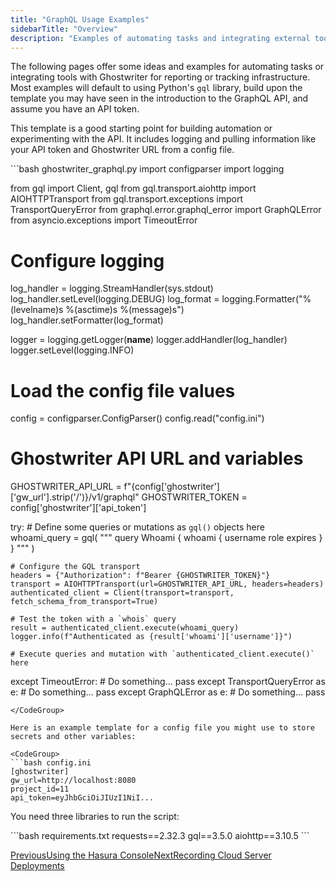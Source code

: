 ```yaml
---
title: "GraphQL Usage Examples"
sidebarTitle: "Overview"
description: "Examples of automating tasks and integrating external tools with Ghostwriter via the GraphQL API"
---
```


The following pages offer some ideas and examples for automating tasks or integrating tools with Ghostwriter for reporting or tracking infrastructure. Most examples will default to using Python's `gql` library, build upon the template you may have seen in the introduction to the GraphQL API, and assume you have an API token.

This template is a good starting point for building automation or experimenting with the API. It includes logging and pulling information like your API token and Ghostwriter URL from a config file.

<CodeGroup>
  ```bash ghostwriter_graphql.py
  import configparser
  import logging

  from gql import Client, gql
  from gql.transport.aiohttp import AIOHTTPTransport
  from gql.transport.exceptions import TransportQueryError
  from graphql.error.graphql_error import GraphQLError
  from asyncio.exceptions import TimeoutError

  # Configure logging
  log_handler = logging.StreamHandler(sys.stdout)
  log_handler.setLevel(logging.DEBUG)
  log_format = logging.Formatter("%(levelname)s %(asctime)s %(message)s")
  log_handler.setFormatter(log_format)

  logger = logging.getLogger(__name__)
  logger.addHandler(log_handler)
  logger.setLevel(logging.INFO)

  # Load the config file values
  config = configparser.ConfigParser()
  config.read("config.ini")

  # Ghostwriter API URL and variables
  GHOSTWRITER_API_URL = f"{config['ghostwriter']['gw_url'].strip('/')}/v1/graphql"
  GHOSTWRITER_TOKEN = config['ghostwriter']['api_token']

  try:
  	# Define some queries or mutations as `gql()` objects here
  	whoami_query = gql(
  	    """
  	    query Whoami {
  	        whoami {
  	            username role expires
  	        }
  	    }
  	    """
  	)

  	# Configure the GQL transport
  	headers = {"Authorization": f"Bearer {GHOSTWRITER_TOKEN}"}
  	transport = AIOHTTPTransport(url=GHOSTWRITER_API_URL, headers=headers)
  	authenticated_client = Client(transport=transport, fetch_schema_from_transport=True)

  	# Test the token with a `whois` query
  	result = authenticated_client.execute(whoami_query)
  	logger.info(f"Authenticated as {result['whoami']['username']}")

  	# Execute queries and mutation with `authenticated_client.execute()` here

  except TimeoutError:
  	# Do something...
  	pass
  except TransportQueryError as e:
  	# Do something...
  	pass
  except GraphQLError as e:
  	# Do something...
  	pass
  ```
</CodeGroup>

Here is an example template for a config file you might use to store secrets and other variables:

<CodeGroup>
  ```bash config.ini
  [ghostwriter]
  gw_url=http://localhost:8080
  project_id=11
  api_token=eyJhbGciOiJIUzI1NiI...
  ```
</CodeGroup>

You need three libraries to run the script:

<CodeGroup>
  ```bash requirements.txt
  requests==2.32.3
  gql==3.5.0
  aiohttp==3.10.5
  ```
</CodeGroup>

[PreviousUsing the Hasura Console](/features/graphql-api/using-the-hasura-console)[NextRecording Cloud Server Deployments](/features/graphql-api/graphql-usage-examples/recording-cloud-server-deployments)
